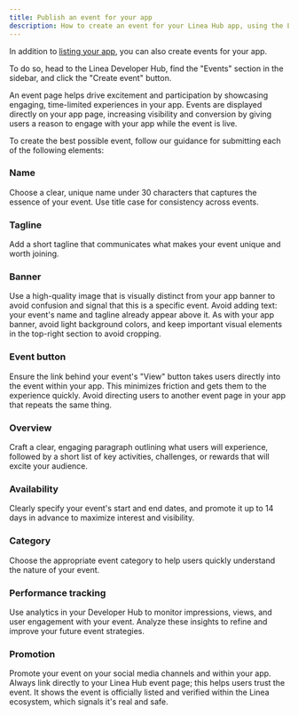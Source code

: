 ```yaml
---
title: Publish an event for your app
description: How to create an event for your Linea Hub app, using the Linea Developer Hub
---
```


In addition to [listing your app](./hub.mdx), you can also create events for your app.

To do so, head to the Linea Developer Hub, find the "Events" section in the sidebar, and click the
"Create event" button.

An event page helps drive excitement and participation by showcasing engaging, time-limited 
experiences in your app. Events are displayed directly on your app page, increasing visibility and 
conversion by giving users a reason to engage with your app while the event is live.

To create the best possible event, follow our guidance for submitting each of the following elements:

### Name

Choose a clear, unique name under 30 characters that captures the essence of your event. Use title 
case for consistency across events.

### Tagline

Add a short tagline that communicates what makes your event unique and worth joining.

### Banner

Use a high-quality image that is visually distinct from your app banner to avoid confusion and 
signal that this is a specific event. Avoid adding text: your event's name and tagline already 
appear above it. As with your app banner, avoid light background colors, and keep important visual 
elements in the top-right section to avoid cropping.

### Event button

Ensure the link behind your event's "View" button takes users directly into the event within your app.
This minimizes friction and gets them to the experience quickly. Avoid directing users to another 
event page in your app that repeats the same thing.

### Overview

Craft a clear, engaging paragraph outlining what users will experience, followed by a short list of 
key activities, challenges, or rewards that will excite your audience.

### Availability

Clearly specify your event's start and end dates, and promote it up to 14 days in advance to 
maximize interest and visibility.

### Category

Choose the appropriate event category to help users quickly understand the nature of your event.

### Performance tracking

Use analytics in your Developer Hub to monitor impressions, views, and user engagement with your 
event. Analyze these insights to refine and improve your future event strategies.

### Promotion

Promote your event on your social media channels and within your app. Always link directly to your 
Linea Hub event page; this helps users trust the event. It shows the event is officially listed and 
verified within the Linea ecosystem, which signals it's real and safe.
